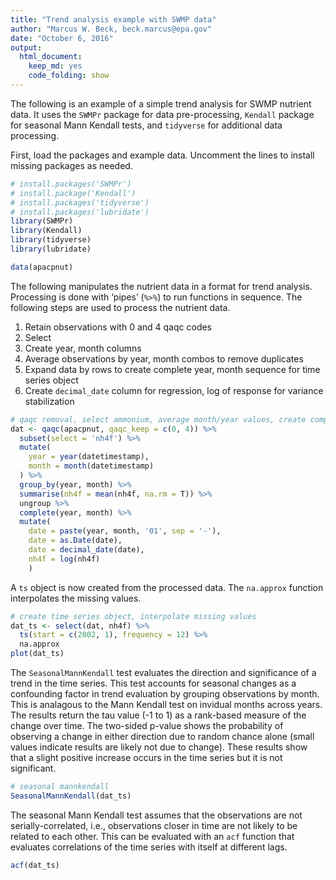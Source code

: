 ```yaml
---
title: "Trend analysis example with SWMP data"
author: "Marcus W. Beck, beck.marcus@epa.gov"
date: "October 6, 2016"
output: 
  html_document:
    keep_md: yes
    code_folding: show
---
```


The following is an example of a simple trend analysis for SWMP nutrient data.  It uses the `SWMPr` package for data pre-processing, `Kendall` package for seasonal Mann Kendall tests, and `tidyverse` for additional data processing.

First, load the packages and example data.  Uncomment the lines to install missing packages as needed.
```r
# install.packages('SWMPr')
# install.package('Kendall')
# install.packages('tidyverse')
# install.packages('lubridate')
library(SWMPr)
library(Kendall)
library(tidyverse)
library(lubridate)

data(apacpnut)
```

The following manipulates the nutrient data in a format for trend analysis.  Processing is done with 'pipes' 
(`%>%`) to run functions in sequence.  The following steps are used to process the nutrient data.

1. Retain observations with 0 and 4 qaqc codes
2. Select 
3. Create year, month columns 
4. Average observations by year, month combos to remove duplicates
5. Expand data by rows to create complete year, month sequence for time series object
6. Create `decimal_date` column for regression, log of response for variance stabilization
```r
# qaqc removal, select ammonium, average month/year values, create complete time series, add decimal date
dat <- qaqc(apacpnut, qaqc_keep = c(0, 4)) %>% 
  subset(select = 'nh4f') %>% 
  mutate(
    year = year(datetimestamp), 
    month = month(datetimestamp)
  ) %>% 
  group_by(year, month) %>% 
  summarise(nh4f = mean(nh4f, na.rm = T)) %>% 
  ungroup %>% 
  complete(year, month) %>% 
  mutate(
    date = paste(year, month, '01', sep = '-'),
    date = as.Date(date), 
    date = decimal_date(date),
    nh4f = log(nh4f)
    )
```

A `ts` object is now created from the processed data.  The `na.approx` function interpolates the missing values.  
```r
# create time series object, interpolate missing values
dat_ts <- select(dat, nh4f) %>%   
  ts(start = c(2002, 1), frequency = 12) %>% 
  na.approx
plot(dat_ts)
```

The `SeasonalMannKendall` test evaluates the direction and significance of a trend in the time series.  This test accounts for seasonal changes as a confounding factor in trend evaluation by grouping observations by month.  This is analagous to the Mann Kendall test on invidual months across years.  The results return the tau value (-1 to 1) as a rank-based measure of the change over time.  The two-sided p-value shows the probability of observing a change in either direction due to random chance alone (small values indicate results are likely not due to change).  These results show that a slight positive increase occurs in the time series but it is not significant.
```r
# seasonal mannkendall
SeasonalMannKendall(dat_ts)
```

The seasonal Mann Kendall test assumes that the observations are not serially-correlated, i.e., observations closer in time are not likely to be related to each other.  This can be evaluated with an `acf` function that evaluates correlations of the time series with itself at different lags.  
```r
acf(dat_ts)
```
